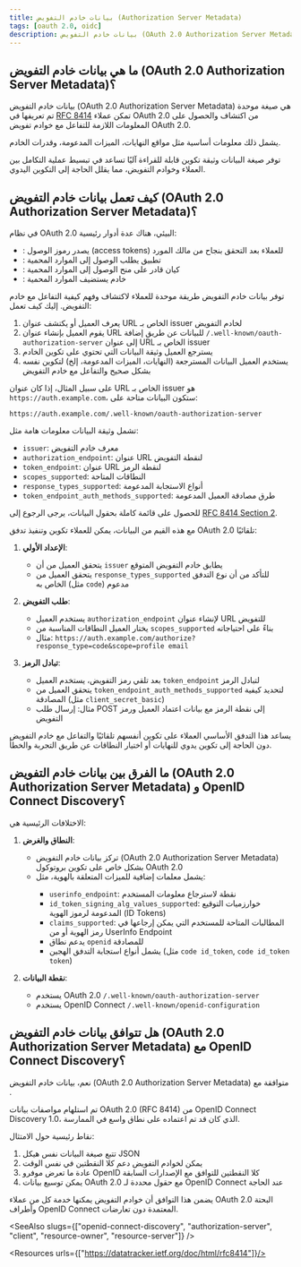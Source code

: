 ```yaml
---
title: بيانات خادم التفويض (Authorization Server Metadata)
tags: [oauth 2.0, oidc]
description: بيانات خادم التفويض (OAuth 2.0 Authorization Server Metadata) هي صيغة موحدة تمكن عملاء OAuth 2.0 من اكتشاف والحصول على المعلومات اللازمة للتفاعل مع خوادم تفويض OAuth 2.0، بما في ذلك مواقع النهايات وقدرات الخادم.
---
```


## ما هي بيانات خادم التفويض (OAuth 2.0 Authorization Server Metadata)؟

بيانات خادم التفويض (OAuth 2.0 Authorization Server Metadata) هي صيغة موحدة تم تعريفها في [RFC 8414](https://datatracker.ietf.org/doc/html/rfc8414) تمكن عملاء OAuth 2.0 من اكتشاف والحصول على المعلومات اللازمة للتفاعل مع خوادم تفويض OAuth 2.0.

يشمل ذلك معلومات أساسية مثل مواقع النهايات، الميزات المدعومة، وقدرات الخادم.

توفر صيغة البيانات وثيقة تكوين قابلة للقراءة آليًا تساعد في تبسيط عملية التكامل بين العملاء وخوادم التفويض، مما يقلل الحاجة إلى التكوين اليدوي.

## كيف تعمل بيانات خادم التفويض (OAuth 2.0 Authorization Server Metadata)؟

في نظام OAuth 2.0 البيئي، هناك عدة أدوار رئيسية:
- <Ref slug="authorization-server"/>: يصدر رموز الوصول (access tokens) للعملاء بعد التحقق بنجاح من مالك المورد
- <Ref slug="client"/>: تطبيق يطلب الوصول إلى الموارد المحمية
- <Ref slug="resource-owner"/>: كيان قادر على منح الوصول إلى الموارد المحمية
- <Ref slug="resource-server"/>: خادم يستضيف الموارد المحمية

توفر بيانات خادم التفويض طريقة موحدة للعملاء لاكتشاف وفهم كيفية التفاعل مع خادم التفويض. إليك كيف تعمل:

1. يعرف العميل أو يكتشف عنوان URL الخاص بـ issuer لخادم التفويض
2. يقوم العميل بإنشاء عنوان URL للبيانات عن طريق إضافة `/.well-known/oauth-authorization-server` إلى عنوان URL الخاص بـ issuer
3. يسترجع العميل وثيقة البيانات التي تحتوي على تكوين الخادم
4. يستخدم العميل البيانات المسترجعة (النهايات، الميزات المدعومة، إلخ) لتكوين نفسه بشكل صحيح والتفاعل مع خادم التفويض

على سبيل المثال، إذا كان عنوان URL الخاص بـ issuer هو `https://auth.example.com`، ستكون البيانات متاحة على:

`https://auth.example.com/.well-known/oauth-authorization-server`

تشمل وثيقة البيانات معلومات هامة مثل:
- `issuer`: معرف خادم التفويض
- `authorization_endpoint`: عنوان URL لنقطة التفويض
- `token_endpoint`: عنوان URL لنقطة الرمز
- `scopes_supported`: النطاقات المتاحة
- `response_types_supported`: أنواع الاستجابة المدعومة
- `token_endpoint_auth_methods_supported`: طرق مصادقة العميل المدعومة

للحصول على قائمة كاملة بحقول البيانات، يرجى الرجوع إلى [RFC 8414 Section 2](https://datatracker.ietf.org/doc/html/rfc8414#section-2).

مع هذه القيم من البيانات، يمكن للعملاء تكوين وتنفيذ تدفق OAuth 2.0 تلقائيًا:

1. **الإعداد الأولي**:
   - يتحقق العميل من أن `issuer` يطابق خادم التفويض المتوقع
   - يتحقق العميل من `response_types_supported` للتأكد من أن نوع التدفق الخاص به (مثل `code`) مدعوم

2. **طلب التفويض**:
   - يستخدم العميل `authorization_endpoint` لإنشاء عنوان URL للتفويض
   - يختار العميل النطاقات المناسبة من `scopes_supported` بناءً على احتياجاته
   - مثال: `https://auth.example.com/authorize?response_type=code&scope=profile email`

3. **تبادل الرمز**:
   - بعد تلقي رمز التفويض، يستخدم العميل `token_endpoint` لتبادل الرمز
   - يتحقق العميل من `token_endpoint_auth_methods_supported` لتحديد كيفية المصادقة (مثل `client_secret_basic`)
   - مثال: إرسال طلب POST إلى نقطة الرمز مع بيانات اعتماد العميل ورمز التفويض

يساعد هذا التدفق الأساسي العملاء على تكوين أنفسهم تلقائيًا والتفاعل مع خادم التفويض دون الحاجة إلى تكوين يدوي للنهايات أو اختيار النطاقات عن طريق التجربة والخطأ.

## ما الفرق بين بيانات خادم التفويض (OAuth 2.0 Authorization Server Metadata) و OpenID Connect Discovery؟

الاختلافات الرئيسية هي:

1. **النطاق والغرض**:
   - تركز بيانات خادم التفويض (OAuth 2.0 Authorization Server Metadata) بشكل خاص على تكوين بروتوكول OAuth 2.0
   - <Ref slug="openid-connect-discovery"/> يشمل معلمات إضافية للميزات المتعلقة بالهوية، مثل:
     - `userinfo_endpoint`: نقطة لاسترجاع معلومات المستخدم
     - `id_token_signing_alg_values_supported`: خوارزميات التوقيع المدعومة لرموز الهوية (ID Tokens)
     - `claims_supported`: المطالبات المتاحة للمستخدم التي يمكن إرجاعها في رمز الهوية أو من UserInfo Endpoint
     - يدعم نطاق `openid` للمصادقة
     - يشمل أنواع استجابة التدفق الهجين (مثل `code id_token`, `code id_token token`)

2. **نقطة البيانات**:
   - يستخدم OAuth 2.0 `/.well-known/oauth-authorization-server`
   - يستخدم OpenID Connect `/.well-known/openid-configuration`

## هل تتوافق بيانات خادم التفويض (OAuth 2.0 Authorization Server Metadata) مع OpenID Connect Discovery؟

نعم، بيانات خادم التفويض (OAuth 2.0 Authorization Server Metadata) متوافقة مع <Ref slug="openid-connect-discovery"/>.

تم استلهام مواصفات بيانات OAuth 2.0 (RFC 8414) من OpenID Connect Discovery 1.0، الذي كان قد تم اعتماده على نطاق واسع في الممارسة.

نقاط رئيسية حول الامتثال:
1. تتبع صيغة البيانات نفس هيكل JSON
2. يمكن لخوادم التفويض دعم كلا النقطتين في نفس الوقت
3. عادة ما تعرض موفرو OpenID كلا النقطتين للتوافق مع الإصدارات السابقة
4. يمكن توسيع بيانات OAuth 2.0 مع حقول محددة لـ OpenID Connect عند الحاجة

يضمن هذا التوافق أن خوادم التفويض يمكنها خدمة كل من عملاء OAuth 2.0 البحتة وأطراف OpenID Connect المعتمدة دون تعارضات.

<SeeAlso slugs={["openid-connect-discovery", "authorization-server", "client", "resource-owner", "resource-server"]} />

<Resources urls={["https://datatracker.ietf.org/doc/html/rfc8414"]}/>